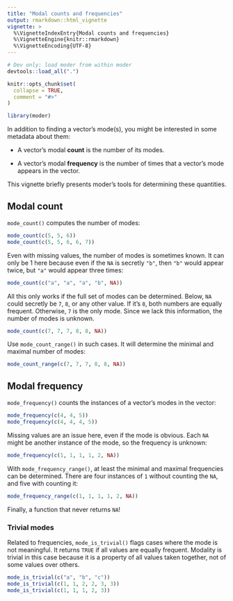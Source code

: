 ```yaml
---
title: "Modal counts and frequencies"
output: rmarkdown::html_vignette
vignette: >
  %\VignetteIndexEntry{Modal counts and frequencies}
  %\VignetteEngine{knitr::rmarkdown}
  %\VignetteEncoding{UTF-8}
---
```


```r
# Dev only: load moder from within moder
devtools::load_all(".")
```

```r
knitr::opts_chunk$set(
  collapse = TRUE,
  comment = "#>"
)
```

```r
library(moder)
```

In addition to finding a vector's mode(s), you might be interested in some metadata about them:

-   A vector's modal **count** is the number of its modes.

-   A vector's modal **frequency** is the number of times that a vector's mode appears in the vector.

This vignette briefly presents moder's tools for determining these quantities.

## Modal count

`mode_count()` computes the number of modes:

```r
mode_count(c(5, 5, 6))
mode_count(c(5, 5, 6, 6, 7))
```

Even with missing values, the number of modes is sometimes known. It can only be 1 here because even if the `NA` is secretly `"b"`, then `"b"` would appear twice, but `"a"` would appear three times:

```r
mode_count(c("a", "a", "a", "b", NA))
```

All this only works if the full set of modes can be determined. Below, `NA` could secretly be `7`, `8`, or any other value. If it's `8`, both numbers are equally frequent. Otherwise, `7` is the only mode. Since we lack this information, the number of modes is unknown.

```r
mode_count(c(7, 7, 7, 8, 8, NA))

```

Use `mode_count_range()` in such cases. It will determine the minimal and maximal number of modes:

```r
mode_count_range(c(7, 7, 7, 8, 8, NA))
```

## Modal frequency

`mode_frequency()` counts the instances of a vector's modes in the vector:

```r
mode_frequency(c(4, 4, 5))
mode_frequency(c(4, 4, 4, 5))
```

Missing values are an issue here, even if the mode is obvious. Each `NA` might be another instance of the mode, so the frequency is unknown:

```r
mode_frequency(c(1, 1, 1, 1, 2, NA))
```

With `mode_frequency_range()`, at least the minimal and maximal frequencies can be determined. There are four instances of `1` without counting the `NA`, and five with counting it:

```r
mode_frequency_range(c(1, 1, 1, 1, 2, NA))
```

Finally, a function that never returns `NA`!

### Trivial modes

Related to frequencies, `mode_is_trivial()` flags cases where the mode is not meaningful. It returns `TRUE` if all values are equally frequent. Modality is trivial in this case because it is a property of all values taken together, not of some values over others.

```r
mode_is_trivial(c("a", "b", "c"))
mode_is_trivial(c(1, 1, 2, 2, 3, 3))
mode_is_trivial(c(1, 1, 1, 2, 3))
```

